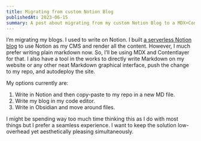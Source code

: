 ```yaml
---
title: Migrating from custom Notion Blog
publishedAt: 2023-06-15
summary: A post about migrating from my custom Notion Blog to a MDX+Contentlayer blog.
---
```


I’m migrating my blogs. I used to write on Notion.
I built [a serverless Notion blog](https://github.com/arthtyagi/serverless-notion-blog)
to use Notion as my CMS and render all the content.
However, I much prefer writing plain markdown now. So, I’ll be using MDX and
Contentlayer for that. I also have a tool in the works to directly
write Markdown on my website or any other neat Markdown graphical
interface, push the change to my repo, and autodeploy the site.

My options currently are:

1. Write in Notion and then copy-paste to my repo in a new MD file.
2. Write my blog in my code editor.
3. Write in Obsidian and move around files.

I might be spending way too much time thinking this as I do with
most things but I prefer a seamless experience. I want to keep the solution low-overhead yet aesthetically pleasing simultaneously.
